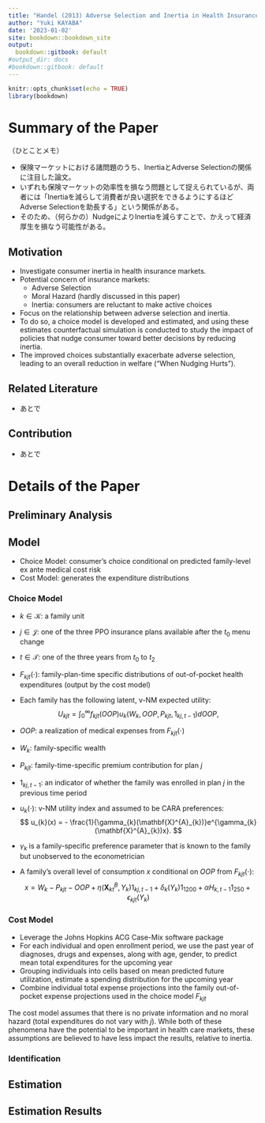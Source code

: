 ```yaml
---
title: "Handel (2013) Adverse Selection and Inertia in Health Insurance Markets: When Nudging Hurts"
author: "Yuki KAYABA"
date: '2023-01-02'
site: bookdown::bookdown_site
output:
  bookdown::gitbook: default
#output_dir: docs
#bookdown::gitbook: default
---
```


```r
knitr::opts_chunk$set(echo = TRUE)
library(bookdown)
```

# Summary of the Paper

（ひとことメモ）

- 保険マーケットにおける諸問題のうち、InertiaとAdverse Selectionの関係に注目した論文。
- いずれも保険マーケットの効率性を損なう問題として捉えられているが、両者には「Inertiaを減らして消費者が良い選択をできるようにするほどAdverse Selectionを助長する」という関係がある。
- そのため、（何らかの）NudgeによりInertiaを減らすことで、かえって経済厚生を損なう可能性がある。

## Motivation

- Investigate consumer inertia in health insurance markets.
- Potential concern of insurance markets:
  - Adverse Selection
  - Moral Hazard (hardly discussed in this paper)
  - Inertia: consumers are reluctant to make active choices
- Focus on the relationship between adverse selection and inertia.
- To do so, a choice model is developed and estimated, and using these estimates counterfactual simulation is conducted to study the impact of policies that nudge consumer toward better decisions by reducing inertia.
- The improved choices substantially exacerbate adverse selection, leading to an overall reduction in welfare ("When Nudging Hurts").

## Related Literature
- あとで

## Contribution
- あとで

# Details of the Paper

## Preliminary Analysis

## Model

- Choice Model: consumer's choice conditional on predicted family-level ex ante medical cost risk
- Cost Model: generates the expenditure distributions

### Choice Model
- $k \in \mathcal{K}$: a family unit
- $j \in \mathcal{J}$: one of the three PPO insurance plans available after the $t_{0}$ menu change
- $t \in \mathcal{T}$: one of the three years from $t_{0}$ to $t_{2}$
- $F_{kjt}(\cdot)$: family-plan-time specific distributions of out-of-pocket health expenditures (output by the cost model)

- Each family has the following latent, v-NM expected utility:
$$
U_{kjt} = \int^{\infty}_{0} f_{kjt}(OOP)u_{k}(W_{k}, OOP, P_{kjt}, 1_{kj, t-1})dOOP,
$$
- $OOP$: a realization of medical expenses from $F_{kjt}(\cdot)$
- $W_{k}$: family-specific wealth
- $P_{kjt}$: family-time-specific premium contribution for plan $j$
- $1_{kj, t-1}$: an indicator of whether the family was enrolled in plan $j$ in the previous time period
- $u_{k}(\cdot)$: v-NM utility index and assumed to be CARA preferences:
$$
u_{k}(x) = - \frac{1}{\gamma_{k}(\mathbf{X}^{A}_{k})}e^{\gamma_{k}(\mathbf{X}^{A}_{k})x}.
$$
- $\gamma_{k}$ is a family-specific preference parameter that is known to the family but unobserved to the econometrician
- A family's overall level of consumption $x$ conditional on $OOP$ from $F_{kjt}(\cdot)$:
$$
x = W_{k} - P_{kjt} - OOP + \eta(\mathbf{X}^{B}_{kt}, Y_{k})1_{kj, t-1} + \delta_{k}(Y_{k})1_{1200} + \alpha H_{k, t-1}1_{250} + \epsilon_{kjt}(Y_{k})
$$

### Cost Model

- Leverage the Johns Hopkins ACG Case-Mix software package
- For each individual and open enrollment period, we use the past year of diagnoses, drugs and expenses, along with age, gender, to predict mean total expenditures for the upcoming year
- Grouping individuals into cells based on mean predicted future utilization, estimate a spending distribution for the upcoming year
- Combine individual total expense projections into the family out-of-pocket expense projections used in the choice model $F_{kjt}$

The cost model assumes that there is no private information and no moral hazard (total expenditures do not vary with $j$). While both of these phenomena have the potential to be important in health care markets, these assumptions are believed to have less impact the results, relative to inertia.

### Identification



## Estimation


## Estimation Results